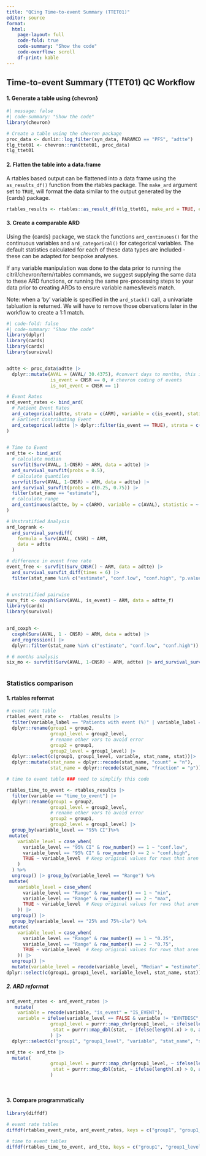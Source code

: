 ```yaml
---
title: "QCing Time-to-event Summary (TTET01)"
editor: source
format: 
  html:
    page-layout: full
    code-fold: true
    code-summary: "Show the code"
    code-overflow: scroll 
    df-print: kable
---
```


## Time-to-event Summary (TTET01) QC Workflow

#### 1. Generate a table using {chevron}

```r
#| message: false
#| code-summary: "Show the code"
library(chevron)

# Create a table using the chevron package 
proc_data <- dunlin::log_filter(syn_data, PARAMCD == "PFS", "adtte")
tlg_ttet01 <- chevron::run(ttet01, proc_data)
tlg_ttet01

```

#### 2. Flatten the table into a data.frame

A rtables based output can be flattened into a data frame using the `as_results_df()` function from the rtables package. The `make_ard` argument set to `TRUE`, will format the data similar to the output generated by the {cards} package.

```r
rtables_results <- rtables::as_result_df(tlg_ttet01, make_ard = TRUE, expand_colnames = TRUE)
```

#### 3. Create a comparable ARD

Using the {cards} package, we stack the functions `ard_continuous()` for the continuous variables and `ard_categorical()` for categorical variables. The default statistics calculated for each of these data types are included - these can be adapted for bespoke analyses.

If any variable manipulation was done to the data prior to running the citril/chevron/tern/rtables commands, we suggest supplying the same data to these ARD functions, or running the same pre-processing steps to your data prior to creating ARDs to ensure variable names/levels match.

Note: when a 'by' variable is specified in the  `ard_stack()` call, a univariate tabluation is returned. We will have to remove those obervations later in the workflow to create a 1:1 match. 

```r
#| code-fold: false
#| code-summary: "Show the code"
library(dplyr)
library(cards)
library(cardx)
library(survival)


adtte <- proc_data$adtte |>
  dplyr::mutate(AVAL = (AVAL/ 30.4375), #convert days to months, this is the same calculation chevron uses.
                is_event = CNSR == 0, # chevron coding of events
                is_not_event = CNSR == 1)

# Event Rates
ard_event_rates <- bind_ard(
  # Patient Event Rates
  ard_categorical(adtte, strata = c(ARM), variable = c(is_event), statistic = everything()~c("n", "p")),
  # Earliest Contributing Event
  ard_categorical(adtte |> dplyr::filter(is_event == TRUE), strata = c(ARM), variable = c(EVNTDESC), statistic = everything()~c("n"))
)
 

# Time to Event
ard_tte <- bind_ard(
  # calculate median
  survfit(Surv(AVAL, 1-CNSR) ~ ARM, data = adtte) |>
  ard_survival_survfit(probs = 0.5), 
  # calculate quantiles
  survfit(Surv(AVAL, 1-CNSR) ~ ARM, data = adtte) |>
  ard_survival_survfit(probs = c(0.25, 0.75)) |>
  filter(stat_name == "estimate"),
  # calculate range
  ard_continuous(adtte, by = c(ARM), variable = c(AVAL), statistic = ~ continuous_summary_fns(c("min", "max")))
)

# Unstratified Analysis
ard_logrank <-
  ard_survival_survdiff(
    formula = Surv(AVAL, CNSR) ~ ARM,
    data = adtte
  )

# difference in event free rate
event_free <- survfit(Surv_CNSR() ~ ARM, data = adtte) |>
  ard_survival_survfit_diff(times = 6) |>
  filter(stat_name %in% c("estimate", "conf.low", "conf.high", "p.value"))


# unstratified pairwise
surv_fit <- coxph(Surv(AVAL, is_event) ~ ARM, data = adtte_f)
library(cardx)
library(survival)

  
ard_coxph <-
  coxph(Surv(AVAL, 1 - CNSR) ~ ARM, data = adtte) |> 
  ard_regression() |> 
  dplyr::filter(stat_name %in% c("estimate", "conf.low", "conf.high"))

# 6 months analysis
six_mo <- survfit(Surv(AVAL, 1-CNSR) ~ ARM, adtte) |> ard_survival_survfit(time = 6)

```

```r
```




### Statistics comparison

#### 1. rtables reformat

```r

# event rate table
rtables_event_rate <-  rtables_results |>
  filter(variable_label == "Patients with event (%)" | variable_label == "Patients without event (%)" | group1_level == "Patients with event (%)") |>
  dplyr::rename(group1 = group2,
                group1_level = group2_level,
                # rename other vars to avoid error
                group2 = group1,
                group2_level = group1_level) |>
  dplyr::select(c(group1, group1_level, variable, stat_name, stat))|>
  dplyr::mutate(stat_name = dplyr::recode(stat_name, "count" = "n"),
                stat_name = dplyr::recode(stat_name, "fraction" = "p"))

# time to event table ### need to simplify this code

rtables_time_to_event <- rtables_results |>
  filter(variable == "time_to_event") |>
  dplyr::rename(group1 = group2,
                group1_level = group2_level,
                # rename other vars to avoid error
                group2 = group1,
                group2_level = group1_level) |>
  group_by(variable_level == "95% CI")%>%
 mutate(
    variable_level = case_when(
      variable_level == "95% CI" & row_number() == 1 ~ "conf.low",
      variable_level == "95% CI" & row_number() == 2 ~ "conf.high",
      TRUE ~ variable_level  # Keep original values for rows that aren't "95% CI"
    )
  ) %>%
  ungroup() |> group_by(variable_level == "Range") %>%
 mutate(
    variable_level = case_when(
      variable_level == "Range" & row_number() == 1 ~ "min",
      variable_level == "Range" & row_number() == 2 ~ "max",
      TRUE ~ variable_level  # Keep original values for rows that aren't "95% CI"
    )) |>
  ungroup() |>
  group_by(variable_level == "25% and 75%-ile") %>%
 mutate(
    variable_level = case_when(
      variable_level == "Range" & row_number() == 1 ~ "0.25",
      variable_level == "Range" & row_number() == 2 ~ "0.75",
      TRUE ~ variable_level  # Keep original values for rows that aren't "95% CI"
    )) |>
  ungroup() |>
  mutate(variable_level = recode(variable_level, "Median" = "estimate")) |>
dplyr::select(c(group1, group1_level, variable_level, stat_name, stat))

```



##### 2. ARD reformat

```r
ard_event_rates <- ard_event_rates |>
   mutate(
    variable = recode(variable, "is_event" = "IS_EVENT"),
    variable = ifelse(variable_level == FALSE & variable != "EVNTDESC", "IS_NOT_EVENT", variable),
                group1_level = purrr::map_chr(group1_level, ~ ifelse(length(.x) > 0, as.character(.x[[1]]), NA_character_)),
                 stat = purrr::map_dbl(stat, ~ ifelse(length(.x) > 0, as.numeric(.x[[1]]), NA_character_))
                ) |>
  dplyr::select(c("group1", "group1_level", "variable", "stat_name", "stat"))

ard_tte <- ard_tte |>
  mutate(
                group1_level = purrr::map_chr(group1_level, ~ ifelse(length(.x) > 0, as.character(.x[[1]]), NA_character_)),
                 stat = purrr::map_dbl(stat, ~ ifelse(length(.x) > 0, as.numeric(.x[[1]]), NA_character_))
                )
  
  
```



#### 3. Compare programmatically

```r
library(diffdf)

# event rate tables
diffdf(rtables_event_rate, ard_event_rates, keys = c("group1", "group1_level", "variable", "stat_name", "stat"), suppress_warnings = TRUE)

# time to event tables
diffdf(rtables_time_to_event, ard_tte, keys = c("group1", "group1_level", "variable_level", "stat_name", "stat"), suppress_warnings = TRUE)

```


